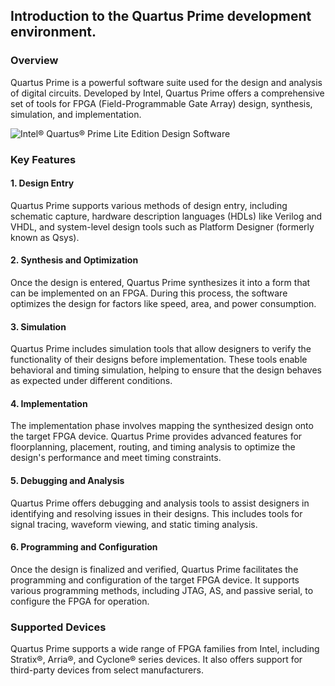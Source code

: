 ## Introduction to the Quartus Prime development environment.

### Overview

Quartus Prime is a powerful software suite used for the design and analysis of digital circuits. Developed by Intel, Quartus Prime offers a comprehensive set of tools for FPGA (Field-Programmable Gate Array) design, synthesis, simulation, and implementation.

![Intel® Quartus® Prime Lite Edition Design Software](/lab_1/quartus-overview.png)

### Key Features

#### 1. Design Entry

Quartus Prime supports various methods of design entry, including schematic capture, hardware description languages (HDLs) like Verilog and VHDL, and system-level design tools such as Platform Designer (formerly known as Qsys).

#### 2. Synthesis and Optimization

Once the design is entered, Quartus Prime synthesizes it into a form that can be implemented on an FPGA. During this process, the software optimizes the design for factors like speed, area, and power consumption.

#### 3. Simulation

Quartus Prime includes simulation tools that allow designers to verify the functionality of their designs before implementation. These tools enable behavioral and timing simulation, helping to ensure that the design behaves as expected under different conditions.

#### 4. Implementation

The implementation phase involves mapping the synthesized design onto the target FPGA device. Quartus Prime provides advanced features for floorplanning, placement, routing, and timing analysis to optimize the design's performance and meet timing constraints.

#### 5. Debugging and Analysis

Quartus Prime offers debugging and analysis tools to assist designers in identifying and resolving issues in their designs. This includes tools for signal tracing, waveform viewing, and static timing analysis.

#### 6. Programming and Configuration

Once the design is finalized and verified, Quartus Prime facilitates the programming and configuration of the target FPGA device. It supports various programming methods, including JTAG, AS, and passive serial, to configure the FPGA for operation.

### Supported Devices

Quartus Prime supports a wide range of FPGA families from Intel, including Stratix®, Arria®, and Cyclone® series devices. It also offers support for third-party devices from select manufacturers.

